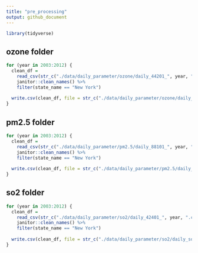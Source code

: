 ```yaml
---
title: "pre_processing"
output: github_document
---
```


```r
library(tidyverse)
```

## ozone folder
 
```r
for (year in 2003:2012) {
  clean_df = 
    read_csv(str_c("./data/daily_parameter/ozone/daily_44201_", year, ".csv")) %>%
    janitor::clean_names() %>% 
    filter(state_name == "New York")
  
  write.csv(clean_df, file = str_c("./data/daily_parameter/ozone/daily_ozone_", year, ".csv"))
}
```

## pm2.5 folder
 
```r
for (year in 2003:2012) {
  clean_df = 
    read_csv(str_c("./data/daily_parameter/pm2.5/daily_88101_", year, ".csv")) %>%
    janitor::clean_names() %>% 
    filter(state_name == "New York")
  
  write.csv(clean_df, file = str_c("./data/daily_parameter/pm2.5/daily_pm2.5_", year, ".csv"))
}
```

## so2 folder
 
```r
for (year in 2003:2012) {
  clean_df = 
    read_csv(str_c("./data/daily_parameter/so2/daily_42401_", year, ".csv")) %>%
    janitor::clean_names() %>% 
    filter(state_name == "New York")
  
  write.csv(clean_df, file = str_c("./data/daily_parameter/so2/daily_so2_", year, ".csv"))
}
```


